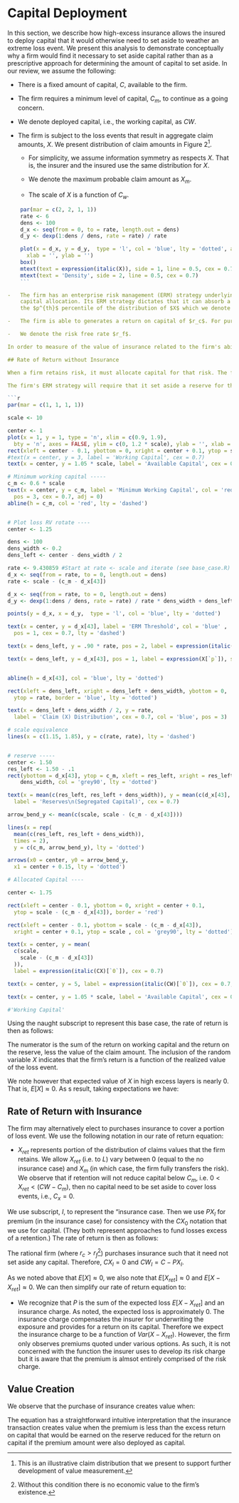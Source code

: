 # Capital Deployment
In this section, we describe how high-excess insurance allows the insured to deploy capital that it would otherwise need to set aside to weather an extreme loss event. We present this analysis to demonstrate conceptually why a firm would find it necessary to set aside capital rather than  as a prescriptive approach for determining the amount of capital to set aside. In our review, we assume the following:

-   There is a fixed amount of capital, $C$, available to the firm.

-   The firm requires a minimum level of capital, $C_m$, to continue as a going concern.

-   We denote deployed capital, i.e., the working capital, as $CW$.

-   The firm is subject to the loss events that result in aggregate claim
    amounts, $X$. We present distribution of claim amounts in Figure 2^[This is an illustrative claim distribution that we present to support further development of value measurement.].

    -   For simplicity, we assume information symmetry as respects $X$. That is,
        the insurer and the insured use the same distribution for $X$.

    -   We denote the maximum probable claim amount as $X_m$.

    -   The scale of $X$ is a function of $C_w$.

```r
    par(mar = c(2, 2, 1, 1))
    rate <- 6
    dens <- 100
    d_x <- seq(from = 0, to = rate, length.out = dens)
    d_y <- dexp(1:dens / dens, rate = rate) / rate

    plot(x = d_x, y = d_y,  type = 'l', col = 'blue', lty = 'dotted', axes = FALSE,
      xlab = '', ylab = '')
    box()
    mtext(text = expression(italic(X)), side = 1, line = 0.5, cex = 0.7)
    mtext(text = 'Density', side = 2, line = 0.5, cex = 0.7)
    ```

-   The firm has an enterprise risk management (ERM) strategy underlying its
    capital allocation. Its ERM strategy dictates that it can absorb a claim at
    the $p^{th}$ percentile of the distribution of $X$ which we denote as $X_p$.

-   The firm is able to generates a return on capital of $r_c$. For purposes of determining the value of insurance, we use a simplifying assumption that $r_c$ is fixed. That is, $E(r_c)=r_c$ and $Var(r_c)=0$. 

-   We denote the risk free rate $r_f$.

In order to measure of the value of insurance related to the firm's ability to deploy capital, we compare rates of return both with and without insurance.

## Rate of Return without Insurance

When a firm retains risk, it must allocate capital for that risk. The firm may allocate that capital with or without a formal analysis as to the amount of capital that it must set aside. In this section, we present an example of actions that a firm with an ERM strategy may take when faced with risk.  We recognize that not all firms will allocate capital using this type of analysis. 

The firm's ERM strategy will require that it set aside a reserve for the possibility of that it experiences a capital depletion event. We denote this reserve as $CX$, to indicate that the reserve is a segregation of capital to absorb realizations of $X$ that reduce $C$ below $C_m$. We present that capital allocation approach in Figure X.

```r
par(mar = c(1, 1, 1, 1))

scale <- 10

center <- 1
plot(x = 1, y = 1, type = 'n', xlim = c(0.9, 1.9),
  bty = 'n', axes = FALSE, ylim = c(0, 1.2 * scale), ylab = '', xlab = '')
rect(xleft = center - 0.1, ybottom = 0, xright = center + 0.1, ytop = scale)
#text(x = center, y = 3, label = 'Working Capital', cex = 0.7)
text(x = center, y = 1.05 * scale, label = 'Available Capital', cex = 0.7)

# Minimum working capital -----
c_m <- 0.6 * scale
text(x = center, y = c_m, label = 'Minimum Working Capital', col = 'red' , 
  pos = 3, cex = 0.7, adj = 0)
abline(h = c_m, col = 'red', lty = 'dashed')


# Plot loss RV rotate ----
center <- 1.25

dens <- 100
dens_width <- 0.2
dens_left <- center - dens_width / 2

rate <- 9.430859 #Start at rate <- scale and iterate (see base_case.R)
d_x <- seq(from = rate, to = 0, length.out = dens)
rate <- scale - (c_m - d_x[43])

d_x <- seq(from = rate, to = 0, length.out = dens)
d_y <- dexp(1:dens / dens, rate = rate) / rate * dens_width + dens_left

points(y = d_x, x = d_y,  type = 'l', col = 'blue', lty = 'dotted')

text(x = center, y = d_x[43], label = 'ERM Threshold', col = 'blue' , 
  pos = 1, cex = 0.7, lty = 'dashed')

text(x = dens_left, y = .90 * rate, pos = 2, label = expression(italic(X)), srt = 270, col = 'blue', cex = 0.7, adj = c(0, 0))

text(x = dens_left, y = d_x[43], pos = 1, label = expression(X[`p`]), srt = 270, col = 'blue', cex = 0.7, adj = c(0, 0))


abline(h = d_x[43], col = 'blue', lty = 'dotted')

rect(xleft = dens_left, xright = dens_left + dens_width, ybottom = 0, 
  ytop = rate, border = 'blue', lty = 'dotted')

text(x = dens_left + dens_width / 2, y = rate, 
  label = 'Claim (X) Distribution', cex = 0.7, col = 'blue', pos = 3)

# scale equivalence
lines(x = c(1.15, 1.85), y = c(rate, rate), lty = 'dashed')


# reserve -----
center <- 1.50
res_left <- 1.50 - .1
rect(ybottom = d_x[43], ytop = c_m, xleft = res_left, xright = res_left + 
    dens_width, col = 'grey90', lty = 'dotted')

text(x = mean(c(res_left, res_left + dens_width)), y = mean(c(d_x[43], c_m)), 
  label = 'Reserves\n(Segregated Capital)', cex = 0.7)

arrow_bend_y <- mean(c(scale, scale - (c_m - d_x[43])))

lines(x = rep(
  mean(c(res_left, res_left + dens_width)), 
  times = 2), 
  y = c(c_m, arrow_bend_y), lty = 'dotted')

arrows(x0 = center, y0 = arrow_bend_y, 
  x1 = center + 0.15, lty = 'dotted')

# Allocated Capital ----

center <- 1.75

rect(xleft = center - 0.1, ybottom = 0, xright = center + 0.1, 
  ytop = scale - (c_m - d_x[43]), border = 'red')

rect(xleft = center - 0.1, ybottom = scale - (c_m - d_x[43]), 
  xright = center + 0.1, ytop = scale , col = 'grey90', lty = 'dotted')

text(x = center, y = mean(
  c(scale, 
    scale - (c_m - d_x[43])
  )), 
  label = expression(italic(CX)[`0`]), cex = 0.7)

text(x = center, y = 5, label = expression(italic(CW)[`0`]), cex = 0.7, col = 'red')

text(x = center, y = 1.05 * scale, label = 'Available Capital', cex = 0.7)

#'Working Capital'
```

Using the naught subscript to represent this base case, the rate of return is
then as follows:

\begin{equation}
R_{0} = \dfrac{r_c \times CW_{0} + r_f \times CX_{0} - X}{C}
\end{equation}

The numerator is the sum of the return on working capital and the return on the
reserve, less the value of the claim amount. The inclusion of the random variable $X$ indicates that the firm's return is a function of the realized value of the loss event.

We note however that  expected value of $X$ in high excess layers is nearly 0. That is, $E[X] \approx 0$. As s result, taking expectations we have:

\begin{equation}
E[R_{0}] = \dfrac{r_c \times CW_{0} + r_f \times CX_{0}}{C}
\end{equation}

## Rate of Return with Insurance

The firm may alternatively elect to purchases insurance to cover a portion of loss event. We use the following notation in our rate of return equation:

* $X_{ret}$ represents portion of the distribution of claims values that the
firm retains. We allow $X_{ret}$ (i.e. to $L$) vary between 0 (equal to the no insurance case) and $X_m$ (in which case, the firm fully transfers the risk). We observe that if retention will not reduce capital below $C_m$, i.e. $0 < X_{ret} < (CW - C_m)$, then no capital need to be set aside to cover loss events, i.e., $C_x = 0$.

We use subscript, $I$, to represent the "insurance case. Then we use $PX_{I}$ for premium (in the insurance case) for consistency with the $CX_{0}$ notation that we use for capital. (They both represent approaches to fund losses excess of a retention.) The rate of return is then as follows:

\begin{equation}
R_{I} = \dfrac{r_c \times (C - CX_{I} - P) + r_f \times CX_{I} - X_{ret} - PX_{I}}{C}
\end{equation}

The rational firm (where $r_c > r_f$[^2]) purchases insurance such that it need not set aside any capital. Therefore, $CX_I = 0$ and $CW_I = C - PX_{I}$.

As we noted above that $E[X] \approx 0$, we also note that $E[X_{ret}] \approx 0$ and $E[X - X_{ret}] \approx 0$. We can then simplify our rate of return equation to:

\begin{equation}
E[R_{I}] = \dfrac{r_c \times (C - PX_{I}) - PX_{I}}{C}
\end{equation}

* We recognize that $P$ is the sum of the expected loss $E[X - X_{ret}]$ and an insurance charge. As noted, the expected loss is approximately $0$. The insurance charge compensates the insurer for underwriting the exposure and provides for a return on its capital. Therefore we expect the insurance charge to be a function of $Var(X - X_{ret})$. However, the firm only observes premiums quoted under various options. As such, it is not concerned with the function the insurer uses to develop its risk charge but it is aware that the premium is almsot entirely comprised of the risk charge.


## Value Creation

We observe that the purchase of insurance creates value when: 

\begin{align}
\nonumber E[R_I] &> E[R_0] \\
\nonumber r_c \times (C - PX_{I}) - P &> r_c \times CW_{0} + r_f \times CX_{0} \\
\nonumber r_c \times C - r_c \times PX_{I} - PX_{I} &>  r_c \times CW_{0} + r_f \times CX_{0}\\
\nonumber -P \times (1 + r_c) &> r_c \times CW_{0} + r_f \times CX_{0} - r_c \times C\\
\nonumber -PX_{I} \times (1 + r_c) &> r_c \times (CW_{0} - C) + r_f \times CX_{0}\\
\nonumber -PX_{I}  &> \dfrac{r_c \times (CW_{0} - C) + r_f \times CX_{0}}{1 + r_c}\\
\nonumber -PX_{I} &> \dfrac{r_c \times (CW_{0} - C) + r_f \times CX_{0}}{1 + r_c}\\
\nonumber -PX_{I} &> \dfrac{r_c \times (-CX_{0}) + r_f \times CX_{0}}{1 + r_c}\\
\nonumber -PX_{I} &> CX_{0} \times \dfrac{r_f - r_c}{1 + r_c}\\
PX_{I} &< CX_{0} \times \dfrac{r_c - r_f}{1 + r_c}
\end{align}

The equation has a straightforward intuitive interpretation that the insurance transaction creates value when the premium is less than the excess return on capital that would be earned on the reserve reduced for the return on capital if the premium amount were also deployed as capital.

[^2]: Without this condition there is no economic value to the firm's existence.


